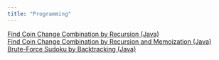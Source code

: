 ```yaml
---
title: "Programming"
---
```

  
[Find Coin Change Combination by Recursion (Java)](https://github.com/anpinHuang/JavaPractice/blob/master/src/CoinChange.java)   
[Find Coin Change Combination by Recursion and Memoization (Java)](https://github.com/anpinHuang/JavaPractice/blob/master/src/CoinChangeDP.java)  
[Brute-Force Sudoku by Backtracking (Java)](https://github.com/anpinHuang/JavaPractice/blob/master/src/Sudoku.java) 
